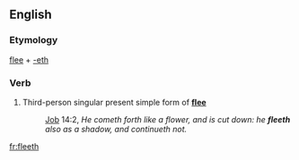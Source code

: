 ==English==

===Etymology===
[[flee]] + [[-eth]]

===Verb===
{{head|en|verb form}}

# {{context|archaic|lang=en}} Third-person singular present simple form of '''[[flee]]'''
#:{{RQ:Authorized Version}} [[Job]] 14:2, ''He cometh forth like a flower, and is cut down: he '''fleeth''' also as a shadow, and continueth not.''

[[fr:fleeth]]